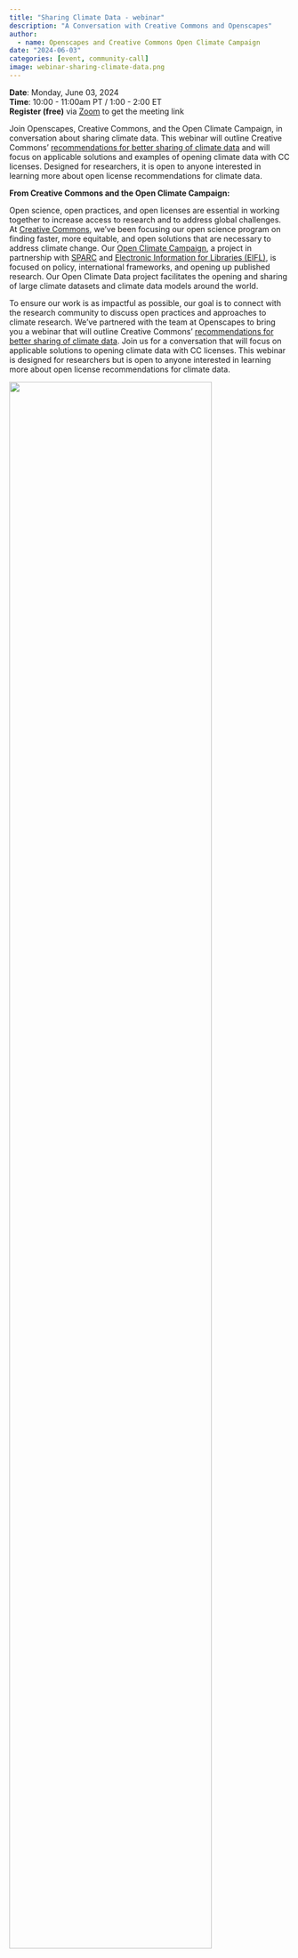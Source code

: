 ```yaml
---
title: "Sharing Climate Data - webinar"
description: "A Conversation with Creative Commons and Openscapes"
author:
  - name: Openscapes and Creative Commons Open Climate Campaign
date: "2024-06-03"
categories: [event, community-call]
image: webinar-sharing-climate-data.png
---
```


**Date**: Monday, June 03, 2024\
**Time**: 10:00 - 11:00am PT / 1:00 - 2:00 ET <!--- ([find your local time](https://www.timeanddate.com/worldclock/fixedtime.html?msg=Openscapes+Community+Call&iso=20240220T10&p1=1050&ah=1)) --->\
**Register (free)** via [Zoom](https://zoom.us/meeting/register/tJEkdOupqjkoGt2JSO8VE7Zs8LLfn7Skmvl0#/registration) to get the meeting link\
<!--- **View** [event summary and video](/blog/2024-02-28-github-community-call) --->

Join Openscapes, Creative Commons, and the Open Climate Campaign, in conversation about sharing climate data. This webinar will outline Creative Commons’ [recommendations for better sharing of climate data](https://creativecommons.org/2024/01/29/recommended-best-practices-for-better-sharing-of-climate-data/) and will focus on applicable solutions and examples of opening climate data with CC licenses. Designed for researchers, it is open to anyone interested in learning more about open license recommendations for climate data.

**From Creative Commons and the Open Climate Campaign:**

Open science, open practices, and open licenses are essential in working together to increase access to research and to address global challenges. At [Creative Commons](https://creativecommons.org/), we’ve been focusing our open science program on finding faster, more equitable, and open solutions that are necessary to address climate change. Our [Open Climate Campaign](https://openclimatecampaign.org/), a project in partnership with [SPARC](https://sparcopen.org/) and [Electronic Information for Libraries (EIFL)](https://www.eifl.net/), is focused on policy, international frameworks, and opening up published research. Our Open Climate Data project facilitates the opening and sharing of large climate datasets and climate data models around the world.

To ensure our work is as impactful as possible, our goal is to connect with the research community to discuss open practices and approaches to climate research. We’ve partnered with the team at Openscapes to bring you a webinar that will outline Creative Commons’ [recommendations for better sharing of climate data](https://creativecommons.org/2024/01/29/recommended-best-practices-for-better-sharing-of-climate-data/). Join us for a conversation that will focus on applicable solutions to opening climate data with CC licenses. This webinar is designed for researchers but is open to anyone interested in learning more about open license recommendations for climate data.

![](webinar-sharing-climate-data.png){fig-alt="photo from above brown rocky mountain tops without vegetation" width="85%"}
